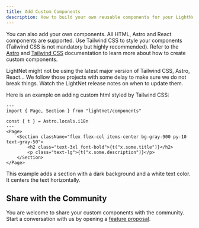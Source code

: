```yaml
---
title: Add Custom Components
description: How to build your own reusable components for your LightNet media site.
---
```




You can also add your own components. All HTML, Astro and React components are supported.
Use Tailwind CSS to style your components (Tailwind CSS is not mandatory but highly recommended). 
Refer to the [Astro](https://docs.astro.build/en/basics/astro-components/) and [Tailwind CSS](https://tailwindcss.com/) documentation to learn more about how to create custom components.

<Aside>
LightNet might not be using the latest major version of Tailwind CSS, Astro, React... We follow those projects with some delay to 
make sure we do not break things. Watch the LightNet release notes on when to update them.
</Aside>

Here is an example on adding custom html styled by Tailwind CSS:


```astro
---
import { Page, Section } from "lightnet/components"

const { t } = Astro.locals.i18n
---
<Page>
    <Section className="flex flex-col items-center bg-gray-900 py-10 text-gray-50">
        <h2 class="text-3xl font-bold">{t("x.some.title")}</h2>
        <p class="text-lg">{t("x.some.description")}</p>
    </Section>
</Page>
```

This example adds a section with a dark background and a white text color. It centers the text horizontally.

## Share with the Community

You are welcome to share your custom components with the community. 
Start a conversation with us by opening a [feature proposal](https://github.com/LightNetDev/LightNet/issues/new?template=---02-feature-proposal.yml).


 